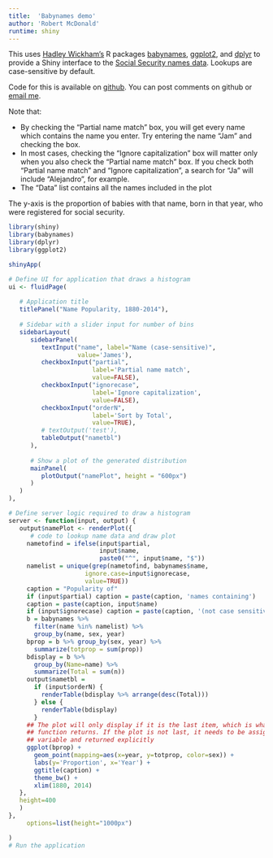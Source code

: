 ```yaml
---
title:  'Babynames demo'
author: 'Robert McDonald'
runtime: shiny
---
```


<!-- Version 0.2 -->

This uses [Hadley Wickham's](https://github.com/hadley/) R packages
[babynames](https://cran.r-project.org/package=babynames),
[ggplot2](https://cran.r-project.org/package=ggplot2), and 
[dplyr](https://cran.r-project.org/package=dplyr) to provide a
Shiny interface to the 
[Social Security names data](https://www.ssa.gov/oact/babynames/background.html). 
Lookups are case-sensitive by default. 

Code for this is available on [github](https://github.com/rmcd1024/babynames_shiny). You can post comments on github or [email me](mailto:rmcd1024@gmail.com).

Note that:

* By checking the "Partial name match" box, you will get every name which
contains the name you enter. Try entering the name "Jam" and checking the box.
* In most cases, checking the "Ignore capitalization" box will matter only when
you also check the "Partial name match" box. If you check both "Partial name
match" and "Ignore capitalization", a search for "Ja" will include "Alejandro", for example.
* The "Data" list contains all the names included in the plot

The y-axis is the proportion of babies with that name, born in that
year, who were registered for social security.

```r
library(shiny)
library(babynames)
library(dplyr)
library(ggplot2)

shinyApp(

# Define UI for application that draws a histogram
ui <- fluidPage(
   
   # Application title
   titlePanel("Name Popularity, 1880-2014"),
   
   # Sidebar with a slider input for number of bins 
   sidebarLayout(
      sidebarPanel(
         textInput("name", label="Name (case-sensitive)",
                   value='James'),
         checkboxInput("partial",
                       label='Partial name match',
                       value=FALSE),
         checkboxInput("ignorecase",
                       label='Ignore capitalization',
                       value=FALSE),
         checkboxInput("orderN",
                       label='Sort by Total',
                       value=TRUE),
         # textOutput('test'),
         tableOutput("nametbl")
      ),
      
      # Show a plot of the generated distribution
      mainPanel(
         plotOutput("namePlot", height = "600px") 
      )
   )
),

# Define server logic required to draw a histogram
server <- function(input, output) {
   output$namePlot <- renderPlot({
      # code to lookup name data and draw plot
     nametofind = ifelse(input$partial, 
                         input$name,
                         paste0("^", input$name, "$"))
     namelist = unique(grep(nametofind, babynames$name,
                     ignore.case=input$ignorecase,
                     value=TRUE))
     caption = "Popularity of"
     if (input$partial) caption = paste(caption, 'names containing')
     caption = paste(caption, input$name)
     if (input$ignorecase) caption = paste(caption, '(not case sensitive)')
     b = babynames %>% 
       filter(name %in% namelist) %>%
       group_by(name, sex, year)
     bprop = b %>% group_by(sex, year) %>%
       summarize(totprop = sum(prop))
     bdisplay = b %>% 
       group_by(Name=name) %>%
       summarize(Total = sum(n))
     output$nametbl = 
       if (input$orderN) {
         renderTable(bdisplay %>% arrange(desc(Total)))
       } else {
         renderTable(bdisplay)
       }
     ## The plot will only display if it is the last item, which is what the
     ## function returns. If the plot is not last, it needs to be assigned to a
     ## variable and returned explicitly
     ggplot(bprop) +
       geom_point(mapping=aes(x=year, y=totprop, color=sex)) +
       labs(y='Proportion', x='Year') + 
       ggtitle(caption) +
       theme_bw() + 
       xlim(1880, 2014)
   },
   height=400
   )
},
     options=list(height="1000px")   

)
# Run the application 
```

